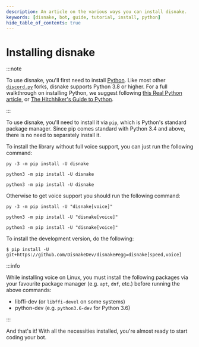 ```yaml
---
description: An article on the various ways you can install disnake.
keywords: [disnake, bot, guide, tutorial, install, python]
hide_table_of_contents: true
---
```


# Installing disnake

<!-- Imports for content tabs -->


:::note

To use disnake, you'll first need to install [Python][python]. Like most other
[`discord.py`](https://discordpy.readthedocs.io/en/latest) forks, disnake supports Python 3.8 or higher. For a full
walkthrough on installing Python, we suggest following
[this Real Python article](https://realpython.com/installing-python/), or
[The Hitchhiker's Guide to Python](https://docs.python-guide.org/starting/installation/).

:::

To use disnake, you'll need to install it via `pip`, which is Python's standard package manager. Since pip comes
standard with Python 3.4 and above, there is no need to separately install it.

To install the library without full voice support, you can just run the following command:

<Tabs groupId="operating-systems">
<TabItem value="windows" label="Windows">

```
py -3 -m pip install -U disnake
```

</TabItem>
<TabItem value="macos" label="macOS">

```
python3 -m pip install -U disnake
```

</TabItem>
<TabItem value="linux" label="Linux">

```
python3 -m pip install -U disnake
```

</TabItem>
</Tabs>

Otherwise to get voice support you should run the following command:

<Tabs groupId="operating-systems">
<TabItem value="windows" label="Windows">

```
py -3 -m pip install -U "disnake[voice]"
```

</TabItem>
<TabItem value="macos" label="macOS">

```
python3 -m pip install -U "disnake[voice]"
```

</TabItem>
<TabItem value="linux" label="Linux">

```
python3 -m pip install -U "disnake[voice]"
```

</TabItem>
</Tabs>

To install the development version, do the following:

```
$ pip install -U git+https://github.com/DisnakeDev/disnake#egg=disnake[speed,voice]
```

:::info

While installing voice on Linux, you must install the following packages via your favourite package manager (e.g. `apt`,
`dnf`, etc.) before running the above commands:

-   libffi-dev (or `libffi-devel` on some systems)
-   python-dev (e.g. `python3.6-dev` for Python 3.6)

:::

And that's it! With all the necessities installed, you're almost ready to start coding your bot.

[python]: https://www.python.org/downloads/
[brew]: https://brew.sh/
[opensource-linux]: https://opensource.com/article/20/4/install-python-linux
